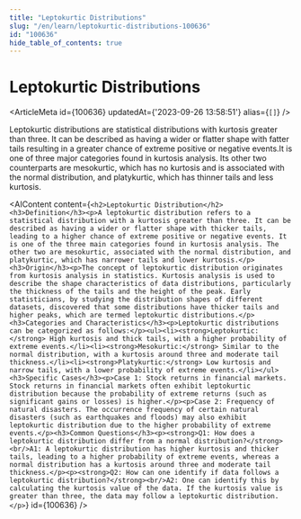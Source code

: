 ```yaml
---
title: "Leptokurtic Distributions"
slug: "/en/learn/leptokurtic-distributions-100636"
id: "100636"
hide_table_of_contents: true
---
```



# Leptokurtic Distributions

<ArticleMeta id={100636} updatedAt={'2023-09-26 13:58:51'} alias={`[]`} />
<div className='border-solid border-b border-t-0 my-4 border-[var(--ifm-color-gray-300)]' />

Leptokurtic distributions are statistical distributions with kurtosis greater than three. It can be described as having a wider or flatter shape with fatter tails resulting in a greater chance of extreme positive or negative events.It is one of three major categories found in kurtosis analysis. Its other two counterparts are mesokurtic, which has no kurtosis and is associated with the normal distribution, and platykurtic, which has thinner tails and less kurtosis.

<AIContent content={`<h2>Leptokurtic Distribution</h2><h3>Definition</h3><p>A leptokurtic distribution refers to a statistical distribution with a kurtosis greater than three. It can be described as having a wider or flatter shape with thicker tails, leading to a higher chance of extreme positive or negative events. It is one of the three main categories found in kurtosis analysis. The other two are mesokurtic, associated with the normal distribution, and platykurtic, which has narrower tails and lower kurtosis.</p><h3>Origin</h3><p>The concept of leptokurtic distribution originates from kurtosis analysis in statistics. Kurtosis analysis is used to describe the shape characteristics of data distributions, particularly the thickness of the tails and the height of the peak. Early statisticians, by studying the distribution shapes of different datasets, discovered that some distributions have thicker tails and higher peaks, which are termed leptokurtic distributions.</p><h3>Categories and Characteristics</h3><p>Leptokurtic distributions can be categorized as follows:</p><ul><li><strong>Leptokurtic:</strong> High kurtosis and thick tails, with a higher probability of extreme events.</li><li><strong>Mesokurtic:</strong> Similar to the normal distribution, with a kurtosis around three and moderate tail thickness.</li><li><strong>Platykurtic:</strong> Low kurtosis and narrow tails, with a lower probability of extreme events.</li></ul><h3>Specific Cases</h3><p>Case 1: Stock returns in financial markets. Stock returns in financial markets often exhibit leptokurtic distribution because the probability of extreme returns (such as significant gains or losses) is higher.</p><p>Case 2: Frequency of natural disasters. The occurrence frequency of certain natural disasters (such as earthquakes and floods) may also exhibit leptokurtic distribution due to the higher probability of extreme events.</p><h3>Common Questions</h3><p><strong>Q1: How does a leptokurtic distribution differ from a normal distribution?</strong><br/>A1: A leptokurtic distribution has higher kurtosis and thicker tails, leading to a higher probability of extreme events, whereas a normal distribution has a kurtosis around three and moderate tail thickness.</p><p><strong>Q2: How can one identify if data follows a leptokurtic distribution?</strong><br/>A2: One can identify this by calculating the kurtosis value of the data. If the kurtosis value is greater than three, the data may follow a leptokurtic distribution.</p>`} id={100636} />
